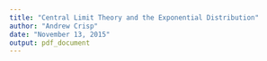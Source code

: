 ```yaml
---
title: "Central Limit Theory and the Exponential Distribution"
author: "Andrew Crisp"
date: "November 13, 2015"
output: pdf_document
---
```



```r

```
